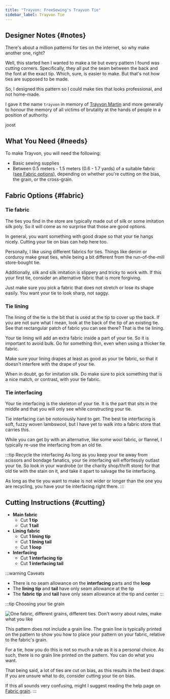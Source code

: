 ```yaml
---
title: "Trayvon: FreeSewing's Trayvon Tie"
sidebar_label: Trayvon Tie
---
```


<DesignInfo design="shin" />

## Designer Notes {#notes}

There's about a million patterns for ties on the internet, so why make another
one, right?

Well, this started hen I wanted to make a tie but every pattern I found was
cutting corners. Specifically, they all put the seam between the back and the
font at the exact tip. Which, sure, is easier to make. But that's not how ties
are supposed to be made.

So, I designed this pattern so I could make ties that looks professional, and
not home-made.

I gave it the name `trayvon` in memory of [Trayvon
Martin](https://en.wikipedia.org/wiki/Trayvon_Martin) and more generally to
honour the memory of all victims of brutality at the hands of people in a
position of authority.

joost

## What You Need {#needs}

To make Trayvon, you will need the following:

- Basic sewing supplies
- Between 0.5 meters - 1.5 meters (0.6 - 1.7 yards) of a suitable fabric ([see
  Fabric options](#fabric)), depending on whether you're cutting on the bias,
  the grain, or the cross-grain.

## Fabric Options {#fabric}

### Tie fabric

The ties you find in the store are typically made out of silk or some imitation
silk poly. So it will come as no surprise that those are good options.

In general, you want something with good drape so that your tie hangs nicely.
Cutting your tie on bias can help here too.

Personally, I like using different fabrics for ties. Things like denim or
corduroy make great ties, while being a bit different from the run-of-the-mill
store-bought tie.

Additionally, silk and silk imitation is slippery and tricky to work with. If
this your first tie, consider an alternative fabric that is more forgiving.

Just make sure you pick a fabric that does not stretch or lose its shape
easily. You want your tie to look sharp, not saggy.

### Tie lining

The lining of the tie is the bit that is used at the tip to cover up the back.
If you are not sure what I mean, look at the back of the tip of an existing
tie. See that rectangular patch of fabric you can see there? That is the tie
lining.

Your tie lining will add an extra fabric inside a part of your tie. So it is
important to avoid bulk. Go for something thin, even when using a thicker tie
fabric.

Make sure your lining drapes at least as good as your tie fabric, so that it
doesn't interfere with the drape of your tie.

When in doubt, go for imitation silk. Do make sure to pick something that is a
nice match, or contrast, with your tie fabric.

### Tie interfacing

Your tie interfacing is the skeleton of your tie. It is the part that sits in
the middle and that you will only see while constructing your tie.

Tie interfacing can be notoriously hard to get. The best tie interfacing is
soft, fuzzy woven lambswool, but I have yet to walk into a fabric store that
carries this.

While you can get by with an alternative, like some wool fabric, or flannel, I
typically re-use the interfacing from an old tie.

:::tip Recycle the interfacing
As long as you keep your tie away from scissors and bondage fanatics, your tie
interfacing will effortlessly outlast your tie. So look in your wardrobe (or
the charity shop/thrift store) for that old tie with the stain on it, and take
it apart to salvage the tie interfacing.

As long as the tie you want to make is not wider or longer than the one you are
recycling, you have your tie interfacing right there.
:::

## Cutting Instructions {#cutting}

- **Main fabric**
  - Cut **1 tip**
  - Cut **1 tail**
- **Lining fabric**
  - Cut **1 lining tip**
  - Cut **1 lining tail**
  - Cut **1 loop**
- **Interfacing**
  - Cut **1 interfacing tip**
  - Cut **1 interfacing tail**

:::warning Caveats

- There is no seam allowance on the **interfacing** parts and the **loop**
- The **lining** **tip** and **tail** have only seam allowance at the tip
- The **fabric** **tip** and **tail** have only seam allowance at the tip and center
  :::

:::tip Choosing your tie grain

![One fabric, different grains, different ties. Don't worry about rules, make
what you like](tie-grain.png)

This pattern does not include a grain line. The grain line is typically printed
on the pattern to show you how to place your pattern on your fabric, relative
to the fabric's grain.

For a tie, how you do this is not so much a rule as it is a personal choice. As
such, there is no grain line printed on the pattern. You can do what you want.

That being said, a lot of ties are cut on bias, as this results in the best
drape. If you are unsure what to do, consider cutting your tie on bias.

If this all sounds very confusing, might I suggest reading the help page on
[Fabric grain](/docs/sewing/fabric-grain).
:::
